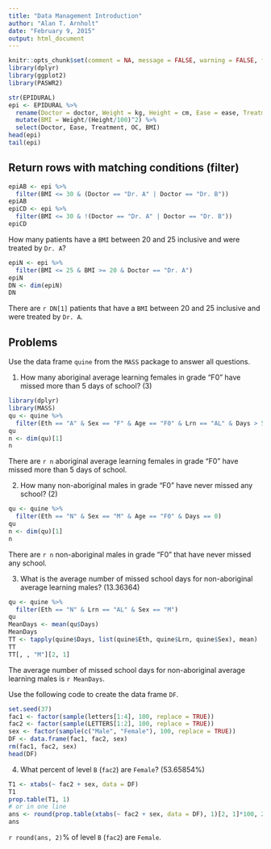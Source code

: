 ```yaml
---
title: "Data Management Introduction"
author: "Alan T. Arnholt"
date: "February 9, 2015"
output: html_document
---
```


```r
knitr::opts_chunk$set(comment = NA, message = FALSE, warning = FALSE, fig.align = "center")
library(dplyr)
library(ggplot2)
library(PASWR2)
```

```r
str(EPIDURAL)
epi <- EPIDURAL %>%
  rename(Doctor = doctor, Weight = kg, Height = cm, Ease = ease, Treatment = treatment, OC = oc) %>%
  mutate(BMI = Weight/(Height/100)^2) %>%
  select(Doctor, Ease, Treatment, OC, BMI)
head(epi)
tail(epi)
```

## Return rows with matching conditions (filter)

```r
epiAB <- epi %>%
  filter(BMI <= 30 & (Doctor == "Dr. A" | Doctor == "Dr. B"))
epiAB
epiCD <- epi %>%
  filter(BMI <= 30 & !(Doctor == "Dr. A" | Doctor == "Dr. B"))
epiCD
```

How many patients have a `BMI` between 20 and 25 inclusive and were treated by `Dr. A`?

```r
epiN <- epi %>%
  filter(BMI <= 25 & BMI >= 20 & Doctor == "Dr. A")
epiN
DN <- dim(epiN)
DN
```

There are `r DN[1]` patients that have a `BMI` between 20 and 25 inclusive and 
were treated by `Dr. A`.

## Problems

Use the data frame `quine` from the `MASS` package to answer all questions.

1.  How many aboriginal average learning females in grade "F0" have missed more than
5 days of school? (3)

```r
library(dplyr)
library(MASS)
qu <- quine %>%
  filter(Eth == "A" & Sex == "F" & Age == "F0" & Lrn == "AL" & Days > 5)
qu
n <- dim(qu)[1]
n
```

There are `r n`  aboriginal average learning females in grade "F0" have missed more than
5 days of school.

2.  How many non-aboriginal males in grade "F0" have never missed any school? (2)

```r
qu <- quine %>%
  filter(Eth == "N" & Sex == "M" & Age == "F0" & Days == 0)
qu
n <- dim(qu)[1]
n
```

There are `r n` non-aboriginal males in grade "F0" that have never missed any school.

3.  What is the average number of missed school days for non-aboriginal average learning males? (13.36364)

```r
qu <- quine %>%
  filter(Eth == "N" & Lrn == "AL" & Sex == "M")
qu
MeanDays <- mean(qu$Days)
MeanDays
TT <- tapply(quine$Days, list(quine$Eth, quine$Lrn, quine$Sex), mean)
TT
TT[, , "M"][2, 1]
```

The average number of missed school days for non-aboriginal average learning males is `r MeanDays`.

Use the following code to create the data frame `DF`.

```r
set.seed(37)
fac1 <- factor(sample(letters[1:4], 100, replace = TRUE))
fac2 <- factor(sample(LETTERS[1:2], 100, replace = TRUE))
sex <- factor(sample(c("Male", "Female"), 100, replace = TRUE))
DF <- data.frame(fac1, fac2, sex)
rm(fac1, fac2, sex)
head(DF)
```

4.  What percent of level `B` (`fac2`) are `Female`? (53.65854%)

```r
T1 <- xtabs(~ fac2 + sex, data = DF)
T1
prop.table(T1, 1)
# or in one line
ans <- round(prop.table(xtabs(~ fac2 + sex, data = DF), 1)[2, 1]*100, 2)
ans
```

`r round(ans, 2)`% of level `B` (`fac2`) are `Female`.
